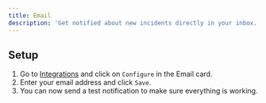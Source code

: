 ```yaml
---
title: Email
description: 'Get notified about new incidents directly in your inbox.'
---
```


## Setup

1. Go to [Integrations](https://app.spectate.net/integrations) and click on `Configure` in the Email card.
2. Enter your email address and click `Save`.
3. You can now send a test notification to make sure everything is working.


